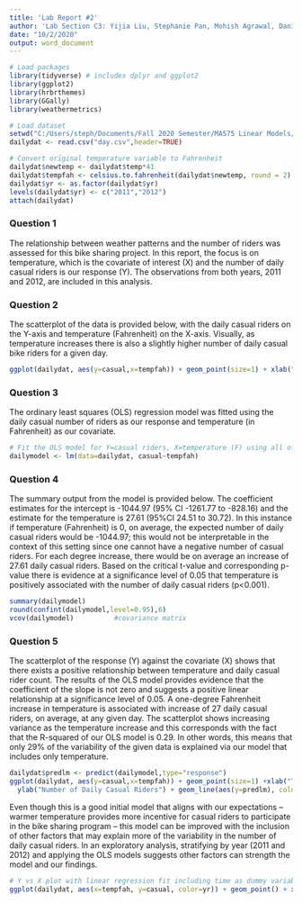 ---
title: 'Lab Report #2'
author: 'Lab Section C3: Yijia Liu, Stephanie Pan, Mohish Agrawal, Daniel Shen, Rashid Mammadov'
date: "10/2/2020"
output: word_document
---

```{r setup, message=FALSE, include=TRUE}
# Load packages
library(tidyverse) # includes dplyr and ggplot2
library(ggplot2)
library(hrbrthemes)
library(GGally)
library(weathermetrics)

# Load dataset
setwd("C:/Users/steph/Documents/Fall 2020 Semester/MA575 Linear Models/Lab/Group Project/Bike-Sharing-Dataset")
dailydat <- read.csv("day.csv",header=TRUE)

# Convert original temperature variable to Fahrenheit
dailydat$newtemp <- dailydat$temp*41
dailydat$tempfah <- celsius.to.fahrenheit(dailydat$newtemp, round = 2)
dailydat$yr <- as.factor(dailydat$yr)
levels(dailydat$yr) <- c("2011","2012")
attach(dailydat)
```

### Question 1
The relationship between weather patterns and the number of riders was assessed for this bike sharing project. In this report, the focus is on temperature, which is the covariate of interest (X) and the number of daily casual riders is our response (Y). The observations from both years, 2011 and 2012, are included in this analysis. 

### Question 2
The scatterplot of the data is provided below, with the daily casual riders on the Y-axis and temperature (Fahrenheit) on the X-axis. Visually, as temperature increases there is also a slightly higher number of daily casual bike riders for a given day. 
```{r , echo=TRUE}
ggplot(dailydat, aes(y=casual,x=tempfah)) + geom_point(size=1) + xlab("Temperature (Fahrenheit)") + ylab("Number of Daily Casual Riders")
```

### Question 3
The ordinary least squares (OLS) regression model was fitted using the daily casual number of riders as our response and temperature (in Fahrenheit) as our covariate.

```{r , echo=TRUE}
# Fit the OLS model for Y=casual riders, X=temperature (F) using all of the observations in our daily dataset
dailymodel <- lm(data=dailydat, casual~tempfah)
```

### Question 4
The summary output from the model is provided below. The coefficient estimates for the intercept is -1044.97 (95% CI -1261.77 to -828.16) and the estimate for the temperature is 27.61 (95%CI 24.51 to 30.72). In this instance if temperature (Fahrenheit) is 0, on average, the expected number of daily casual riders would be -1044.97; this would not be interpretable in the context of this setting since one cannot have a negative number of casual riders. For each degree increase, there would be on average an increase of 27.61 daily casual riders. Based on the critical t-value and corresponding p-value there is evidence at a significance level of 0.05 that temperature is positively associated with the number of daily casual riders (p<0.001).

```{r , echo=TRUE}
summary(dailymodel)
round(confint(dailymodel,level=0.95),6)
vcov(dailymodel)          #covariance matrix

```

### Question 5
The scatterplot of the response (Y) against the covariate (X) shows that there exists a positive relationship between temperature and daily casual rider count. The results of the OLS model provides evidence that the coefficient of the slope is not zero and suggests a positive linear relationship at a significance level of 0.05. A one-degree Fahrenheit increase in temperature is associated with increase of 27 daily casual riders, on average, at any given day. The scatterplot shows increasing variance as the temperature increase and this corresponds with the fact that the R-squared of our OLS model is 0.29. In other words, this means that only 29% of the variability of the given data is explained via our model that includes only temperature.

```{r , echo=TRUE}
dailydat$predlm <- predict(dailymodel,type="response")
ggplot(dailydat, aes(y=casual,x=tempfah)) + geom_point(size=1) +xlab("Temperature (Fahrenheit)") + 
  ylab("Number of Daily Casual Riders") + geom_line(aes(y=predlm), color="blue")
```

Even though this is a good initial model that aligns with our expectations – warmer temperature provides more incentive for casual riders to participate in the bike sharing program – this model can be improved with the inclusion of other factors that may explain more of the variability in the number of daily casual riders. In an exploratory analysis, stratifying by year (2011 and 2012) and applying the OLS models suggests other factors can strength the model and our findings.

```{r , echo=TRUE}
# Y vs X plot with linear regression fit including time as dummy variable
ggplot(dailydat, aes(x=tempfah, y=casual, color=yr)) + geom_point() + xlab("Temperature (F)") + ylab("Number of daily casual riders") + geom_smooth(method = "lm", se=FALSE) + facet_wrap(~ yr) + labs(title = "Scatterplot with OLS Stratified by Year")
```